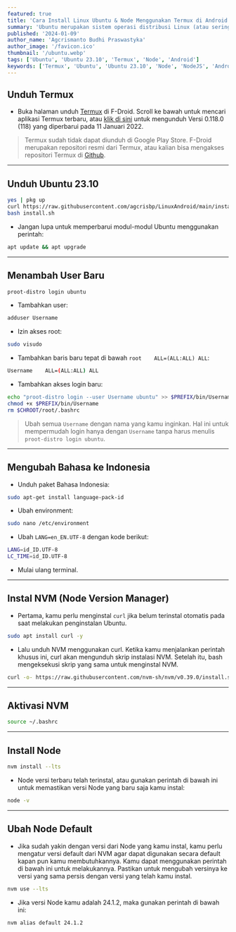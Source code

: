 ```yaml
---
featured: true
title: 'Cara Install Linux Ubuntu & Node Menggunakan Termux di Android'
summary: 'Ubuntu merupakan sistem operasi distribusi Linux (atau sering dikenal sebagai “distro”) berbasis Debian dan kaya akan fitur di dalamnya. Sistem operasi Ubuntu bersifat open-source sehingga bisa digunakan oleh siapa saja secara gratis.'
published: '2024-01-09'
author_name: 'Agcrismanto Budhi Praswastyka'
author_image: '/favicon.ico'
thumbnail: '/ubuntu.webp'
tags: ['Ubuntu', 'Ubuntu 23.10', 'Termux', 'Node', 'Android']
keywords: ['Termux', 'Ubuntu', 'Ubuntu 23.10', 'Node', 'NodeJS', 'Android']
---
```

## Unduh Termux
- Buka halaman unduh <a href="https://aghea.site/termux" target="_blank">Termux</a> di F-Droid. Scroll ke bawah untuk mencari aplikasi Termux terbaru, atau <a href="https://aghea.site/termuxdl" target="_blank">klik di sini</a> untuk mengunduh Versi 0.118.0 (118) yang diperbarui pada 11 Januari 2022.

> Termux sudah tidak dapat diunduh di Google Play Store. F-Droid merupakan repositori resmi dari Termux, atau kalian bisa mengakses repositori Termux di <a href="https://github.com/termux/termux-app/releases" target="_blank">Github</a>.

---

## Unduh Ubuntu 23.10

```bash
yes | pkg up
curl https://raw.githubusercontent.com/agcrisbp/LinuxAndroid/main/install.sh >> install.sh
bash install.sh
```

- Jangan lupa untuk memperbarui modul-modul Ubuntu menggunakan perintah:
```bash
apt update && apt upgrade
```

---

## Menambah User Baru

```bash
proot-distro login ubuntu
```

- Tambahkan user:

```bash
adduser Username
```

- Izin akses root:

```bash
sudo visudo
```

- Tambahkan baris baru tepat di bawah `root    ALL=(ALL:ALL) ALL`:

```bash
Username    ALL=(ALL:ALL) ALL
```

- Tambahkan akses login baru:

```bash
echo "proot-distro login --user Username ubuntu" >> $PREFIX/bin/Username
chmod +x $PREFIX/bin/Username
rm $CHROOT/root/.bashrc
```

> Ubah semua `Username` dengan nama yang kamu inginkan. Hal ini untuk mempermudah login hanya dengan `Username` tanpa harus menulis `proot-distro login ubuntu`.

---

## Mengubah Bahasa ke Indonesia

- Unduh paket Bahasa Indonesia:

```bash
sudo apt-get install language-pack-id
```

- Ubah environment:

```bash
sudo nano /etc/environment
```

- Ubah `LANG=en_EN.UTF-8` dengan kode berikut:

```bash
LANG=id_ID.UTF-8
LC_TIME=id_ID.UTF-8
```

- Mulai ulang terminal.

---

## Instal NVM (Node Version Manager)
- Pertama, kamu perlu menginstal `curl` jika belum terinstal otomatis pada saat melakukan penginstalan Ubuntu.

```bash
sudo apt install curl -y
```

- Lalu unduh NVM menggunakan curl. Ketika kamu menjalankan perintah khusus ini, curl akan mengunduh skrip instalasi NVM. Setelah itu, bash mengeksekusi skrip yang sama untuk menginstal NVM.

```bash
curl -o- https://raw.githubusercontent.com/nvm-sh/nvm/v0.39.0/install.sh | bash
```

---

## Aktivasi NVM
```bash
source ~/.bashrc
```

---

## Install Node

```bash
nvm install --lts
```

- Node versi terbaru telah terinstal, atau gunakan perintah di bawah ini untuk memastikan versi Node yang baru saja kamu instal:

```bash
node -v
```

---

## Ubah Node Default

- Jika sudah yakin dengan versi dari Node yang kamu instal, kamu perlu mengatur versi default dari NVM agar dapat digunakan secara default kapan pun kamu membutuhkannya. Kamu dapat menggunakan perintah di bawah ini untuk melakukannya. Pastikan untuk mengubah versinya ke versi yang sama persis dengan versi yang telah kamu instal.

```bash
nvm use --lts
```

- Jika versi Node kamu adalah 24.1.2, maka gunakan perintah di bawah ini:

```bash
nvm alias default 24.1.2
```